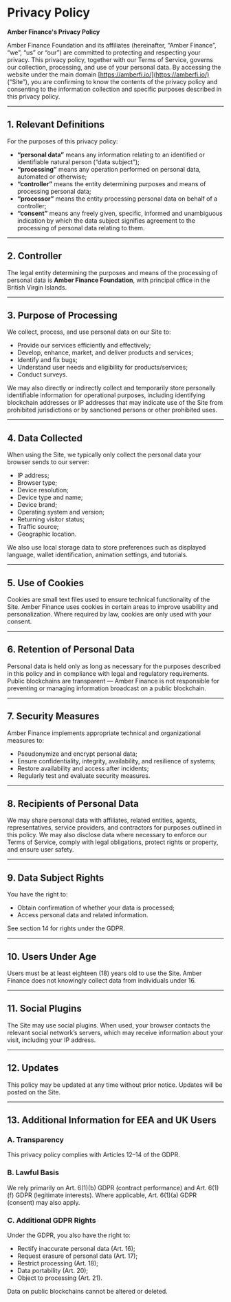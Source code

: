 # Privacy Policy

**Amber Finance's Privacy Policy**

Amber Finance Foundation and its affiliates (hereinafter, “Amber Finance”, “we”, “us” or “our”) are committed to protecting and respecting your privacy. This privacy policy, together with our Terms of Service, governs our collection, processing, and use of your personal data. By accessing the website under the main domain [https://amberfi.io/](https://amberfi.io/) (“Site”), you are confirming to know the contents of the privacy policy and consenting to the information collection and specific purposes described in this privacy policy.

---

## 1. Relevant Definitions

For the purposes of this privacy policy:

- **“personal data”** means any information relating to an identified or identifiable natural person (“data subject”);
- **“processing”** means any operation performed on personal data, automated or otherwise;
- **“controller”** means the entity determining purposes and means of processing personal data;
- **“processor”** means the entity processing personal data on behalf of a controller;
- **“consent”** means any freely given, specific, informed and unambiguous indication by which the data subject signifies agreement to the processing of personal data relating to them.

---

## 2. Controller

The legal entity determining the purposes and means of the processing of personal data is **Amber Finance Foundation**, with principal office in the British Virgin Islands.

---

## 3. Purpose of Processing

We collect, process, and use personal data on our Site to:

- Provide our services efficiently and effectively;
- Develop, enhance, market, and deliver products and services;
- Identify and fix bugs;
- Understand user needs and eligibility for products/services;
- Conduct surveys.

We may also directly or indirectly collect and temporarily store personally identifiable information for operational purposes, including identifying blockchain addresses or IP addresses that may indicate use of the Site from prohibited jurisdictions or by sanctioned persons or other prohibited uses.

---

## 4. Data Collected

When using the Site, we typically only collect the personal data your browser sends to our server:

- IP address;
- Browser type;
- Device resolution;
- Device type and name;
- Device brand;
- Operating system and version;
- Returning visitor status;
- Traffic source;
- Geographic location.

We also use local storage data to store preferences such as displayed language, wallet identification, animation settings, and tutorials.

---

## 5. Use of Cookies

Cookies are small text files used to ensure technical functionality of the Site. Amber Finance uses cookies in certain areas to improve usability and personalization.
Where required by law, cookies are only used with your consent.

---

## 6. Retention of Personal Data

Personal data is held only as long as necessary for the purposes described in this policy and in compliance with legal and regulatory requirements.
Public blockchains are transparent — Amber Finance is not responsible for preventing or managing information broadcast on a public blockchain.

---

## 7. Security Measures

Amber Finance implements appropriate technical and organizational measures to:

- Pseudonymize and encrypt personal data;
- Ensure confidentiality, integrity, availability, and resilience of systems;
- Restore availability and access after incidents;
- Regularly test and evaluate security measures.

---

## 8. Recipients of Personal Data

We may share personal data with affiliates, related entities, agents, representatives, service providers, and contractors for purposes outlined in this policy.
We may also disclose data where necessary to enforce our Terms of Service, comply with legal obligations, protect rights or property, and ensure user safety.

---

## 9. Data Subject Rights

You have the right to:

- Obtain confirmation of whether your data is processed;
- Access personal data and related information.

See section 14 for rights under the GDPR.

---

## 10. Users Under Age

Users must be at least eighteen (18) years old to use the Site. Amber Finance does not knowingly collect data from individuals under 16.

---

## 11. Social Plugins

The Site may use social plugins. When used, your browser contacts the relevant social network’s servers, which may receive information about your visit, including your IP address.

---

## 12. Updates

This policy may be updated at any time without prior notice. Updates will be posted on the Site.

---

## 13. Additional Information for EEA and UK Users

### A. Transparency

This privacy policy complies with Articles 12–14 of the GDPR.

### B. Lawful Basis

We rely primarily on Art. 6(1)(b) GDPR (contract performance) and Art. 6(1)(f) GDPR (legitimate interests). Where applicable, Art. 6(1)(a) GDPR (consent) may also apply.

### C. Additional GDPR Rights

Under the GDPR, you also have the right to:

- Rectify inaccurate personal data (Art. 16);
- Request erasure of personal data (Art. 17);
- Restrict processing (Art. 18);
- Data portability (Art. 20);
- Object to processing (Art. 21).

Data on public blockchains cannot be altered or deleted.
